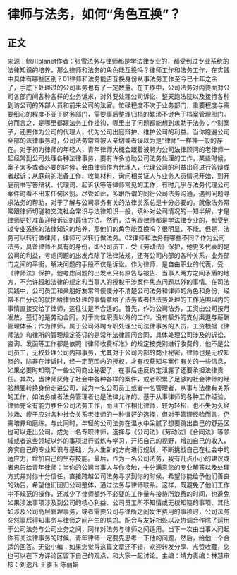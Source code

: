 # 律师与法务，如何“角色互换”？
## 正文
来源：鲸川planet作者：张雪法务与律师都是学法律专业的，都受到过专业系统的法律知识的培养，那么律师和法务的角色能互换吗？律师工作和法务工作，在实践中具体有哪些区别？01律师和法务能否互换身份从事法务工作至今已十年之余了，手底下处理过的公司事务也有了一定数量。在工作中，公司法务对内要面对公司各部门间各种各样的业务诉求，对外要处理公司诉讼、整天跑法院以及接待各种到访公司的外部人员和前来公司的法官。忙碌程度不次于业务部门，重要程度与需要细心的程度不亚于财务部门，需要事后整理归档的繁琐不逊色于档案管理部门。总而言之，是哪里都跟法务工作挂钩，哪里出了问题都能想到求助于法务；个别案子，还要作为公司的代理人，代为公司出庭辩护、维护公司的利益。当你跑遍公司全部的法律事务时，公司法务常常被人亲切或者误以为是“律师”一样神一般的存在。对于初为律师的年轻人，青年律师大概会跟着被聘为公司法律顾问的老律师一起经常到公司处理各种法律事务，要有许多协助公司法务处理的工作，某些时候，案子太多或者必要的时候，会由律师作为代理人，代理公司的利益出庭进行答辩或者起诉；从庭前的准备工作、收集材料、询问相关证人与业务人员情况开始，到开庭前书写答辩状、代理词、起诉状等等律师常见的工作，有时几乎与法务代理公司案件时看不出来任何区别。尽管如此，多跟所谓的同行公司法务沟通，遇到问题寻求法务的帮助，对于了解与公司事务有关的法律关系总是十分必要的。就像法务常常跟律师切磋和交流社会常识与法律知识一般，填补对公司情况的一知半解，才是律师更好准备迎接诉讼的最佳方法。然而，法务跟律师都是学法律专业的，都受到过专业系统的法律知识的培养，那他们的角色能互换吗？很明显，不能。但是，法务可以转行做律师，律师可以转行做法务。02律师和法务有哪些不同？作为公司法务，具备律师不具有的身份，即公司员工，受《劳动法》保护，他更多代表的是公司的利益，考虑问题的出发点除了法律法规，还有公司内部的各种关系，业务部门之间的平衡，解决问题的手段不仅是诉讼。作为律师，是自由职业的代表，受《律师法》保护，他考虑问题的出发点只有原告与被告、当事人两方之间矛盾的地方，不允许超越法律的规定和当事人的授权干涉案件焦点问题以外的事情。在司法实践中，公司员工和亲朋好友常常傻傻分不清楚公司法务和律师的角色和身份，经常不由分说的就把给律师处理的事情拿给了法务或者把法务处理的工作范围以内的事情直接交给了律师，这往往是不合适的。首先，作为公司法务，工资由公司按月发放，签订的是劳动合同，对于岗位职责以外的工作，没有额外的支付渠道与薪酬管理体系；作为律师，属于公司外聘专职处理公司法律事务的人员，工资根据《律师法》和律所的管理规定签订的是常年法律顾问合同，具体处理公司涉及的诉讼、咨询、发函等工作都是依照《律师收费标准》的规定按类别进行收费的，他不是公司员工，无权处理公司内部事务，尤其对于公司内部的商业秘密，律师也是无权知晓的，除非在涉诉时，经一定范围内的授权，才有权获知与案件有关的一些信息，如果必要时知晓了一些公司商业秘密了，在事后违反约定泄露了还要承担法律责任。其次，当律师厌倦了社会中各种各样的案件，或者积累了足够的社会律师的经验想要转换身份走进公司，成为一名公司员工或者一名管理者，从事与法律有关系的工作，如法务或者法务管理者也是法律允许的。基于从事律师的各种工作经验，律师完全有能力胜任公司法务工作，而且工作相比律师，较为轻松，也不失为久经沙场、疲于应对各种社会关系老律师的一种很好的选择，但对于管理经验而言，仍需培养和磨练。与此同时，年轻的公司法务在温水中呆腻了想要跳出自己的舒适区也可以走出公司，成为一名专职律师，选择与《公司法》《劳动法》《合同法》等领域或者这些领域以外的事项进行锻炼与学习，开拓自己的视野，增加自己的收入，夯实自己的专业知识与基础，为人生新的方向进行规划，不断挑战自己在社会中的适应力，增加自己的生存技能。最后，作为一名公司法务，我有几点小小的建议或者忠告给青年律师：当你的公司当事人与你接触，十分满意您的专业解答以及处理方式并对你十分信任，直接跨越公司法务寻求到你的时候，希望你能给予他们善良的劝告，希望他们回归公司整体，通过法务与律师联系。这样，既避免了他们工作中不规范的操作，还减少了律师额外不必要的工作量与接待所浪费的时间，也避免如果涉法事项涉及到公司的核心利益、公司员工所不知情或无权知晓的事项、其他如涉及公司高层管理事务，或者需要公司与律所之间发生费用的事项时，公司法务突然事后得知事务与律师之间产生的尴尬。配合与友好相处以及协调合作除了适用于公司法务与公司业务之间，同样对法务与律师之间适用。当下一次由当事人问起你有关法律事务的时候，青年律师一定要先思考一下他的问题，然后，给他一个合适的回答。无讼小编：如果您觉得这篇文章还不错，欢迎转发分享、点赞收藏，您也可以在下方评论区留下自己的观点，和大家一起讨论。主编：靖力责编：林慧审核：刘逸凡 王雅玉 陈丽娟 